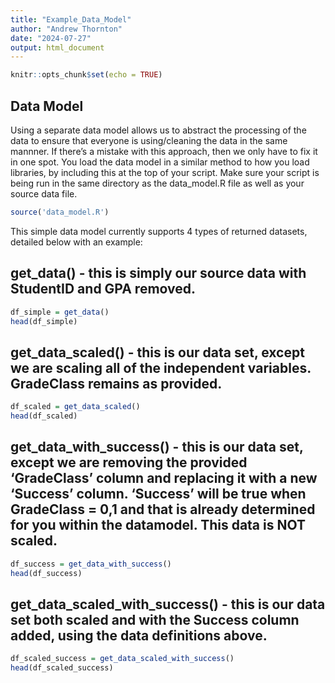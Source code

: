 ```yaml
---
title: "Example_Data_Model"
author: "Andrew Thornton"
date: "2024-07-27"
output: html_document
---
```


```r
knitr::opts_chunk$set(echo = TRUE)
```

## Data Model

Using a separate data model allows us to abstract the processing of the data to ensure that everyone is using/cleaning the data in the same mannner.  If there's a mistake with this approach, then we only have to fix it in one spot. You load the data model in a similar method to how you load libraries, by including this at the top of your script.  Make sure your script is being run in the same directory as the data_model.R file as well as your source data file.  

``` r
source('data_model.R')
```

This simple data model currently supports 4 types of returned datasets, detailed below with an example:

## get_data() - this is simply our source data with StudentID and GPA removed.  

```r
df_simple = get_data()
head(df_simple)
```

## get_data_scaled() - this is our data set, except we are scaling all of the independent variables.  GradeClass remains as provided.

```r
df_scaled = get_data_scaled()
head(df_scaled)
```

## get_data_with_success() - this is our data set, except we are removing the provided 'GradeClass' column and replacing it with a new 'Success' column.  'Success' will be true when GradeClass = 0,1 and that is already determined for you within the datamodel.  This data is NOT scaled.

```r
df_success = get_data_with_success()
head(df_success)
```

## get_data_scaled_with_success() - this is our data set both scaled and with the Success column added, using the data definitions above.

```r
df_scaled_success = get_data_scaled_with_success()
head(df_scaled_success)
```